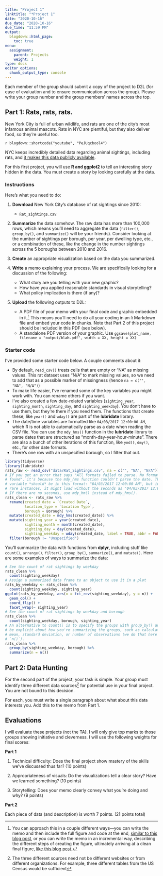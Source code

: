```yaml
---
title: "Project 1"
linktitle: "*Project 1"
date: "2020-10-16"
due_date: "2020-10-16"
due_time: "11:59 PM"
output:
  blogdown::html_page:
    toc: true
menu:
  assignment:
    parent: Projects
    weight: 1
type: docs
editor_options:
  chunk_output_type: console
---
```


:::fyi

Each member of the group should submit a copy of the project to D2L (for ease of evaluation and to ensure communication across the group). Please write your group number and the group members' names across the top.

:::


## Part 1: Rats, rats, rats.

New York City is full of urban wildlife, and rats are one of the city's most infamous animal mascots. Rats in NYC are plentiful, but they also deliver food, so they're useful too.

`r blogdown::shortcode("youtube", "PeJUqcbool4")`

NYC keeps incredibly detailed data regarding animal sightings, including rats, and [it makes this data publicly available](https://www.kaggle.com/new-york-city/nyc-rat-sightings/data).

For this first project, you will use **R and ggplot2** to tell an interesting story hidden in the data. You must create a story by looking carefully at the data.

### Instructions

Here's what you need to do:

1. **Download** New York City's database of rat sightings since 2010:

    - [<i class="fas fa-file-csv"></i> `Rat_sightings.csv`](/data/Rat_sightings.csv)

2. **Summarize** the data somehow. The raw data has more than 100,000 rows, which means you'll need to aggregate the data (`filter()`, `group_by()`, and `summarize()` will be your friends). Consider looking at the number of sightings per borough, per year, per dwelling type, etc., or a combination of these, like the change in the number sightings across the 5 boroughs between 2010 and 2016.

3. **Create** an appropriate visualization based on the data you summarized.

4. **Write** a memo explaining your process. We are specifically looking for a discussion of the following:

    - What story are you telling with your new graphic?
    - How have you applied reasonable standards in visual storytelling?
    - What policy implication is there (if any)?

5. **Upload** the following outputs to D2L:

    - A PDF file of your memo with your final code and graphic embedded in it.^[You can approach this in a couple different ways—you can write the memo and then include the full figure and code at the end, [similar to this blog post](https://rud.is/b/2017/09/18/mapping-fall-foliage-with-sf/), or you can write the memo in an incremental way, describing the different steps of creating the figure, ultimately arriving at a clean final figure, [like this blog post](https://rudeboybert.github.io/fivethirtyeight/articles/bechdel.html).] This means you'll need to do all your coding in an `R` Markdown file and embed your code in chunks. Note that Part 2 of this project should be included in this PDF (see below).
    - A standalone PDF version of your graphic. Use `ggsave(plot_name, filename = "output/blah.pdf", width = XX, height = XX)`


### Starter code

I've provided some starter code below. A couple comments about it:

- By default, `read_csv()` treats cells that are empty or "NA" as missing values. This rat dataset uses "N/A" to mark missing values, so we need to add that as a possible marker of missingness (hence `na = c("", "NA", "N/A")`)
- To make life easier, I've renamed some of the key variables you might work with. You can rename others if you want.
- I've also created a few date-related variables (`sighting_year`, `sighting_month`, `sighting_day`, and `sighting_weekday`). You don't have to use them, but they're there if you need them. The functions that create these, like `year()` and `wday()` are part of the **lubridate** library.
- The date/time variables are formatted like `04/03/2017 12:00:00 AM`, which R is not able to automatically parse as a date when reading the CSV file. You can use the `mdy_hms()` function in the **lubridate** library to parse dates that are structured as "month-day-year-hour-minute". There are also a bunch of other iterations of this function, like `ymd()`, `dmy()`, etc., for other date formats.
- There's one row with an unspecified borough, so I filter that out.

```r
library(tidyverse)
library(lubridate)
rats_raw <- read_csv("data/Rat_Sightings.csv", na = c("", "NA", "N/A"))
# If you get an error that says "All formats failed to parse. No formats
# found", it's because the mdy_hms function couldn't parse the date. The date
# variable *should* be in this format: "04/03/2017 12:00:00 AM", but in some
# rare instances, it might load without the seconds as "04/03/2017 12:00 AM".
# If there are no seconds, use mdy_hm() instead of mdy_hms().
rats_clean <- rats_raw %>%
  rename(created_date = `Created Date`,
         location_type = `Location Type`,
         borough = Borough) %>%
  mutate(created_date = mdy_hms(created_date)) %>%
  mutate(sighting_year = year(created_date),
         sighting_month = month(created_date),
         sighting_day = day(created_date),
         sighting_weekday = wday(created_date, label = TRUE, abbr = FALSE)) %>%
  filter(borough != "Unspecified")
```

You'll summarize the data with functions from **dplyr**, including stuff like `count()`, `arrange()`, `filter()`, `group_by()`, `summarize()`, and `mutate()`. Here are some examples of ways to summarize the data:

```r
# See the count of rat sightings by weekday
rats_clean %>%
  count(sighting_weekday)
# Assign a summarized data frame to an object to use it in a plot
rats_by_weekday <- rats_clean %>%
  count(sighting_weekday, sighting_year)
ggplot(rats_by_weekday, aes(x = fct_rev(sighting_weekday), y = n)) +
  geom_col() +
  coord_flip() +
  facet_wrap(~ sighting_year)
# See the count of rat sightings by weekday and borough
rats_clean %>%
  count(sighting_weekday, borough, sighting_year)
# An alternative to count() is to specify the groups with group_by() and then
# be explicit about how you're summarizing the groups, such as calculating the
# mean, standard deviation, or number of observations (we do that here with
# `n()`).
rats_clean %>%
  group_by(sighting_weekday, borough) %>%
  summarize(n = n())
```

## Part 2: Data Hunting

For the second part of the project, your task is simple. Your group must identify three different data sources^[The three different sources need not be different websites or from different organizations. For example, three different tables from the US Census would be sufficient] for potential use in your final project. You are not bound to this decision.

For each, you must write a single paragraph about what about this data interests you. Add this to the memo from Part 1.

## Evaluations

I will evaluate these projects (not the TA). I will only give top marks to those groups showing initiative and cleverness. I will use the following weights for final scores:

__Part 1__

1. Technical difficulty: Does the final project show mastery of the skills we've discussed thus far? (10 points)

2. Appropriateness of visuals: Do the visualizations tell a clear story? Have we learned something? (10 points)

3. Storytelling: Does your memo clearly convey what you're doing and why? (9 points)

__Part 2__

Each piece of data (and description) is worth 7 points. (21 points total)
